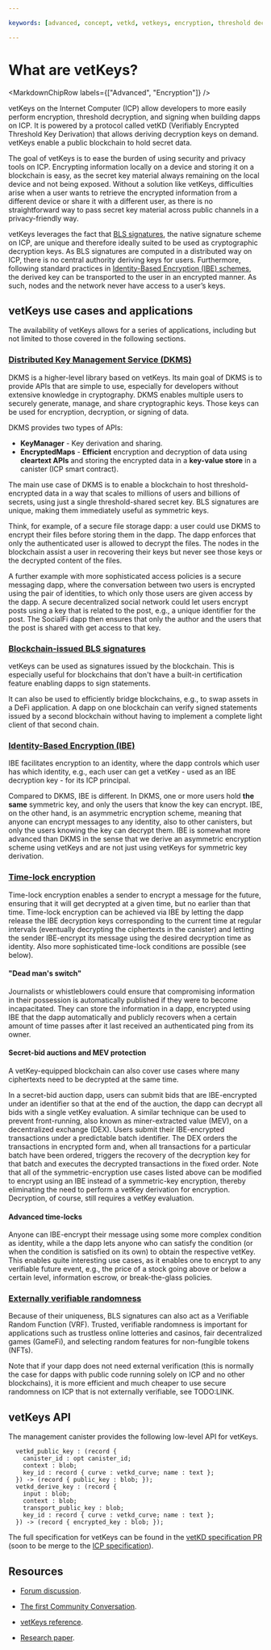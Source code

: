 ```yaml
---

keywords: [advanced, concept, vetkd, vetkeys, encryption, threshold decryption, encrypted threshold key derivation]

---
```



# What are vetKeys?

<MarkdownChipRow labels={["Advanced", "Encryption"]} />

vetKeys on the Internet Computer (ICP) allow developers to more easily perform encryption, threshold decryption, and signing when building dapps on ICP. It is powered by a protocol called vetKD (Verifiably Encrypted Threshold Key Derivation) that allows deriving decryption keys on demand. vetKeys enable a public blockchain to hold secret data.

The goal of vetKeys is to ease the burden of using security and privacy tools on ICP. Encrypting information locally on a device and storing it on a blockchain is easy, as the secret key material always remaining on the local device and not being exposed. Without a solution like vetKeys, difficulties arise when a user wants to retrieve the encrypted information from a different device or share it with a different user, as there is no straightforward way to pass secret key material across public channels in a privacy-friendly way.

vetKeys leverages the fact that [BLS signatures](https://learn.internetcomputer.org/hc/en-us/articles/34209540682644-Subnet-Keys-and-Subnet-Signatures), the native signature scheme on ICP, are unique and therefore ideally suited to be used as cryptographic decryption keys. As BLS signatures are computed in a distributed way on ICP, there is no central authority deriving keys for users. Furthermore, following standard practices in [Identity-Based Encryption (IBE) schemes](/docs/references/vetkeys-overview), the derived key can be transported to the user in an encrypted manner. As such, nodes and the network never have access to a user’s keys.

## vetKeys use cases and applications

The availability of vetKeys allows for a series of applications, including but not limited to those covered in the following sections.

### [Distributed Key Management Service (DKMS)](./dkms.mdx)

DKMS is a higher-level library based on vetKeys. Its main goal of DKMS is to provide APIs that are simple to use, especially for developers without extensive knowledge in cryptography. DKMS enables multiple users to securely generate, manage, and share cryptographic keys. Those keys can be used for encryption, decryption, or signing of data.

DKMS provides two types of APIs:
- **KeyManager** - Key derivation and sharing.
- **EncryptedMaps** - **Efficient** encryption and decryption of data using **cleartext APIs** and storing the encrypted data in a **key-value store** in a canister (ICP smart contract).

The main use case of DKMS is to enable a blockchain to host threshold-encrypted data in a way that scales to millions of users and billions of secrets, using just a single threshold-shared secret key. BLS signatures are unique, making them immediately useful as symmetric keys.

Think, for example, of a secure file storage dapp: a user could use DKMS to encrypt their files before storing them in the dapp. The dapp enforces that only the authenticated user is allowed to decrypt the files. The nodes in the blockchain assist a user in recovering their keys but never see those keys or the decrypted content of the files.

A further example with more sophisticated access policies is a secure messaging dapp, where the conversation between two users is encrypted using the pair of identities, to which only those users are given access by the dapp. A secure decentralized social network could let users encrypt posts using a key that is related to the post, e.g., a unique identifier for the post. The SocialFi dapp then ensures that only the author and the users that the post is shared with get access to that key.

### [Blockchain-issued BLS signatures](./advanced/bls-signatures.mdx)

vetKeys can be used as signatures issued by the blockchain. This is especially useful for blockchains that don't have a built-in certification feature enabling dapps to sign statements.

It can also be used to efficiently bridge blockchains, e.g., to swap assets in a DeFi application. A dapp on one blockchain can verify signed statements issued by a second blockchain without having to implement a complete light client of that second chain.

### [Identity-Based Encryption (IBE)](./advanced/identity-based-encryption.mdx)

IBE facilitates encryption to an identity, where the dapp controls which user has which identity, e.g., each user can get a vetKey - used as an IBE decryption key - for its ICP principal.

Compared to DKMS, IBE is different. In DKMS, one or more users hold **the same** symmetric key, and only the users that know the key can encrypt. IBE, on the other hand, is an asymmetric encryption scheme, meaning that anyone can encrypt messages to any identity, also to other canisters, but only the users knowing the key can decrypt them. IBE is somewhat more advanced than DKMS in the sense that we derive an asymmetric encryption scheme using vetKeys and are not just using vetKeys for symmetric key derivation.

### [Time-lock encryption](./advanced/timelock-encryption.mdx)

Time-lock encryption enables a sender to encrypt a message for the future, ensuring that it will get decrypted at a given time, but no earlier than that time. Time-lock encryption can be achieved via IBE by letting the dapp release the IBE decryption keys corresponding to the current time at regular intervals (eventually decrypting the ciphertexts in the canister) and letting the sender IBE-encrypt its message using the desired decryption time as identity. Also more sophisticated time-lock conditions are possible (see below).

#### "Dead man's switch"

Journalists or whistleblowers could ensure that compromising information in their possession is automatically published if they were to become incapacitated. They can store the information in a dapp, encrypted using IBE that the dapp automatically and publicly recovers when a certain amount of time passes after it last received an authenticated ping from its owner.

#### Secret-bid auctions and MEV protection

A vetKey-equipped blockchain can also cover use cases where many ciphertexts need to be decrypted at the same time.

In a secret-bid auction dapp, users can submit bids that are IBE-encrypted under an identifier so that at the end of the auction, the dapp can decrypt all bids with a single vetKey evaluation. A similar technique can be used to prevent front-running, also known as miner-extracted value (MEV), on a decentralized exchange (DEX). Users submit their IBE-encrypted transactions under a predictable batch identifier. The DEX orders the transactions in encrypted form and, when all transactions for a particular batch have been ordered, triggers the recovery of the decryption key for that batch and executes the decrypted transactions in the fixed order. Note that all of the symmetric-encryption use cases listed above can be modified to encrypt using an IBE instead of a symmetric-key encryption, thereby eliminating the need to perform a vetKey derivation for encryption. Decryption, of course, still requires a vetKey evaluation.

#### Advanced time-locks

Anyone can IBE-encrypt their message using some more complex condition as identity, while a the dapp lets anyone who can satisfy the condition (or when the condition is satisfied on its own) to obtain the respective vetKey. This enables quite interesting use cases, as it enables one to encrypt to any verifiable future event, e.g., the price of a stock going above or below a certain level, information escrow, or break-the-glass policies.

### [Externally verifiable randomness](./advanced/verifiable-randomness.mdx)

Because of their uniqueness, BLS signatures can also act as a Verifiable Random Function (VRF). Trusted, verifiable randomness is important for applications such as trustless online lotteries and casinos, fair decentralized games (GameFi), and selecting random features for non-fungible tokens (NFTs).

Note that if your dapp does not need external verification (this is normally the case for dapps with public code running solely on ICP and no other blockchains), it is more efficient and much cheaper to use secure randomness on ICP that is not externally verifiable, see TODO:LINK.

## vetKeys API

The management canister provides the following low-level API for vetKeys.

```candid
  vetkd_public_key : (record {
    canister_id : opt canister_id;
    context : blob;
    key_id : record { curve : vetkd_curve; name : text };
  }) -> (record { public_key : blob; });
  vetkd_derive_key : (record {
    input : blob;
    context : blob;
    transport_public_key : blob;
    key_id : record { curve : vetkd_curve; name : text };
  }) -> (record { encrypted_key : blob; });
```

The full specification for vetKeys can be found in the [vetKD specification PR](https://github.com/dfinity/portal/pull/3763) (soon to be merge to the [ICP specification](https://internetcomputer.org/docs/references/ic-interface-spec#ic-vetkd_derive_key)).

## Resources

- [Forum discussion](https://forum.dfinity.org/t/threshold-key-derivation-privacy-on-the-ic/16560).

- [The first Community Conversation](https://youtu.be/baM6jHnmMq8).

- [vetKeys reference](/docs/references/vetkeys-overview).

- [Research paper](https://eprint.iacr.org/2023/616.pdf).

